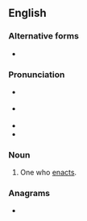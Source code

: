 ==English==

===Alternative forms===
* {{l|en|enacter}}

===Pronunciation===
* {{a|GA}} {{IPA|/ɪˈnæktɚ/|lang=en}}
* {{a|RP}} {{IPA|/ɪˈnæktə/|lang=en}}
* {{rhymes|æktə(ɹ)|lang=en}}
* {{homophones|enacter|lang=en}}

===Noun===
{{en-noun}}

# One who [[enact]]s.

===Anagrams===
* {{anagrams|en|Cantero}}